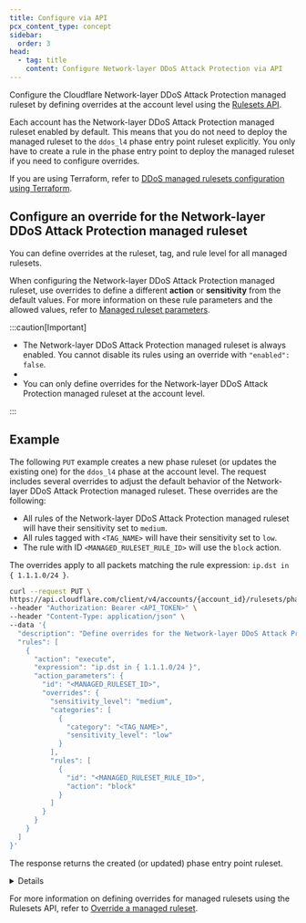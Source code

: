 ```yaml
---
title: Configure via API
pcx_content_type: concept
sidebar:
  order: 3
head:
  - tag: title
    content: Configure Network-layer DDoS Attack Protection via API
---
```



Configure the Cloudflare Network-layer DDoS Attack Protection managed ruleset by defining overrides at the account level using the [Rulesets API](/ruleset-engine/rulesets-api/).

Each account has the Network-layer DDoS Attack Protection managed ruleset enabled by default. This means that you do not need to deploy the managed ruleset to the `ddos_l4` phase entry point ruleset explicitly. You only have to create a rule in the phase entry point to deploy the managed ruleset if you need to configure overrides.

If you are using Terraform, refer to [DDoS managed rulesets configuration using Terraform](/terraform/additional-configurations/ddos-managed-rulesets/#example-configure-network-layer-ddos-attack-protection).

## Configure an override for the Network-layer DDoS Attack Protection managed ruleset

You can define overrides at the ruleset, tag, and rule level for all managed rulesets.

When configuring the Network-layer DDoS Attack Protection managed ruleset, use overrides to define a different **action** or **sensitivity** from the default values. For more information on these rule parameters and the allowed values, refer to [Managed ruleset parameters](/ddos-protection/managed-rulesets/network/override-parameters/).

:::caution[Important]

- The Network-layer DDoS Attack Protection managed ruleset is always enabled. You cannot disable its rules using an override with `"enabled": false`.
- <Render file="managed-rulesets/read-only-rules-note" />
- You can only define overrides for the Network-layer DDoS Attack Protection managed ruleset at the account level.

:::

## Example

The following `PUT` example creates a new phase ruleset (or updates the existing one) for the `ddos_l4` phase at the account level. The request includes several overrides to adjust the default behavior of the Network-layer DDoS Attack Protection managed ruleset. These overrides are the following:

- All rules of the Network-layer DDoS Attack Protection managed ruleset will have their sensitivity set to `medium`.
- All rules tagged with `<TAG_NAME>` will have their sensitivity set to `low`.
- The rule with ID `<MANAGED_RULESET_RULE_ID>` will use the `block` action.

The overrides apply to all packets matching the rule expression: `ip.dst in { 1.1.1.0/24 }`.

```bash title="Request"
curl --request PUT \
https://api.cloudflare.com/client/v4/accounts/{account_id}/rulesets/phases/ddos_l4/entrypoint \
--header "Authorization: Bearer <API_TOKEN>" \
--header "Content-Type: application/json" \
--data '{
  "description": "Define overrides for the Network-layer DDoS Attack Protection managed ruleset",
  "rules": [
    {
      "action": "execute",
      "expression": "ip.dst in { 1.1.1.0/24 }",
      "action_parameters": {
        "id": "<MANAGED_RULESET_ID>",
        "overrides": {
          "sensitivity_level": "medium",
          "categories": [
            {
              "category": "<TAG_NAME>",
              "sensitivity_level": "low"
            }
          ],
          "rules": [
            {
              "id": "<MANAGED_RULESET_RULE_ID>",
              "action": "block"
            }
          ]
        }
      }
    }
  ]
}'
```

The response returns the created (or updated) phase entry point ruleset.


<Details header="Response">

```json
{
  "result": {
    "id": "<PHASE_ENTRY_POINT_RULESET_ID>",
    "name": "default",
    "description": "Define overrides for the Network-layer DDoS Attack Protection managed ruleset",
    "kind": "root",
    "version": "1",
    "rules": [
      {
        "id": "<RULE_ID>",
        "version": "1",
        "action": "execute",
        "action_parameters": {
          "id": "<MANAGED_RULESET_ID>",
          "version": "latest",
          "overrides": {
            "categories": [
              {
                "category": "<TAG_NAME>",
                "sensitivity_level": "low"
              }
            ],
            "rules": [
              {
                "id": "<MANAGED_RULESET_RULE_ID>",
                "action": "block"
              }
            ],
            "sensitivity_level": "medium"
          }
        },
        "expression": "ip.dst in { 1.1.1.0/24 }",
        "last_updated": "2021-08-16T04:14:47.977741Z",
        "ref": "<RULE_REF>",
        "enabled": true
      }
    ],
    "last_updated": "2021-08-16T04:14:47.977741Z",
    "phase": "ddos_l4"
  }
}
```

</Details>

For more information on defining overrides for managed rulesets using the Rulesets API, refer to [Override a managed ruleset](/ruleset-engine/managed-rulesets/override-managed-ruleset/).
